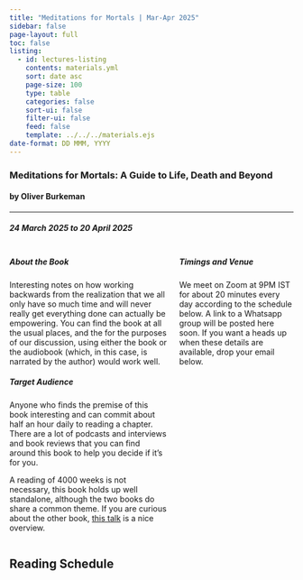 ```yaml
---
title: "Meditations for Mortals | Mar-Apr 2025"
sidebar: false
page-layout: full
toc: false
listing:
  - id: lectures-listing
    contents: materials.yml
    sort: date asc
    page-size: 100
    type: table
    categories: false
    sort-ui: false
    filter-ui: false
    feed: false
    template: ../../../materials.ejs
date-format: DD MMM, YYYY
---
```


### Meditations for Mortals: A Guide to Life, Death and Beyond

#### by Oliver Burkeman

---

##### 24 March 2025 to 20 April 2025

:::: {.columns}

::: {.column width="58%"}
:::{.callout-note icon="false"}
##### About the Book

Interesting notes on how working backwards from the realization that we all only have so much time and will never really get everything done can actually be empowering. You can find the book at all the usual places, and the for the purposes of our discussion, using either the book or the audiobook (which, in this case, is narrated by the author) would work well. 
:::

:::{.callout-tip icon="false"}
##### Target Audience

Anyone who finds the premise of this book interesting and can commit about half an hour daily to reading a chapter. There are a lot of podcasts and interviews and book reviews that you can find around this book to help you decide if it's for you. 

A reading of 4000 weeks is not necessary, this book holds up well standalone, although the two books do share a common theme. If you are curious about the other book, [this talk](https://www.youtube.com/watch?v=i9juUTtvCzI) is a nice overview.

:::

:::

::: {.column width="42%"}
:::{.callout-caution icon="false"}
##### Timings and Venue

We meet on Zoom at 9PM IST for about 20 minutes every day according to the schedule below. A link to a Whatsapp group will be posted here soon. If you want a heads up when these details are available, drop your email below.

<script async src="https://talk.hyvor.com/embed/newsletter.js" type="module"></script>
<hyvor-talk-newsletter website-id="12638"></hyvor-talk-newsletter>
:::
:::

::::

## Reading Schedule

::: {#lectures-listing}
:::
